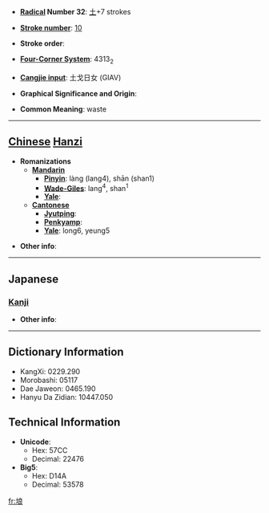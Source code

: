 * '''[[Wiktionary:Chinese radical index| Radical]] Number 32''': [[Wiktionary:Chinese radical index 土|土]]+7 strokes

* '''[[Wiktionary:Chinese total strokes index|Stroke number]]''': [[Wiktionary:Chinese total strokes index 10|10]]

* '''Stroke order''': 

* '''[[Wiktionary:Chinese four corner index|Four-Corner System]]''': 4313<sub>2</sub>

* '''[[Wiktionary:Chinese Cangjie index|Cangjie input]]''': 土戈日女 (GIAV)

* '''Graphical Significance and Origin''': 

* '''Common Meaning''': waste

----

== [[Chinese]] [[Hanzi]] ==

* '''Romanizations'''
** '''[[Mandarin]]'''
*** '''[[Pinyin]]''': làng (lang4), shān (shan1)
*** '''[[Wade-Giles]]''': lang<sup>4</sup>, shan<sup>1</sup>
*** '''[[Yale]]''': 
** '''[[Cantonese]]'''
*** '''[[Jyutping]]''':
*** '''[[Penkyamp]]''': 
*** '''[[Yale]]''': long6, yeung5

* '''Other info''': 

----

==Japanese==
===[[Kanji]]===
{{kanji|on readings=[[ろう]] (rō)|kun readings=[[つか]] (tsuka)}}

* '''Other info''':  

----

== Dictionary Information ==

* KangXi: 0229.290
* Morobashi: 05117
* Dae Jaweon: 0465.190
* Hanyu Da Zidian: 10447.050

== Technical Information ==

* '''Unicode''':
** Hex: 57CC
** Decimal: 22476
* '''Big5''':
** Hex: D14A
** Decimal: 53578

[[fr:埌]]